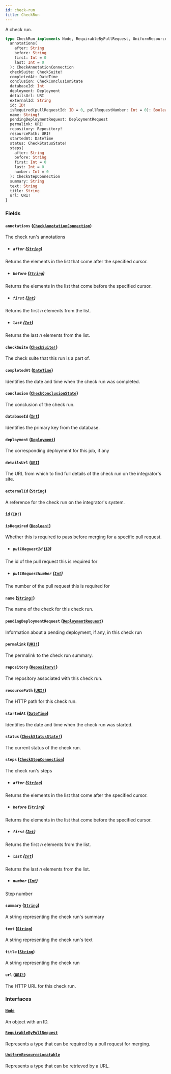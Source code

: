 ```yaml
---
id: check-run
title: CheckRun
---
```


A check run.

```graphql
type CheckRun implements Node, RequirableByPullRequest, UniformResourceLocatable {
  annotations(
    after: String
    before: String
    first: Int = 0
    last: Int = 0
  ): CheckAnnotationConnection
  checkSuite: CheckSuite!
  completedAt: DateTime
  conclusion: CheckConclusionState
  databaseId: Int
  deployment: Deployment
  detailsUrl: URI
  externalId: String
  id: ID!
  isRequired(pullRequestId: ID = 0, pullRequestNumber: Int = 0): Boolean!
  name: String!
  pendingDeploymentRequest: DeploymentRequest
  permalink: URI!
  repository: Repository!
  resourcePath: URI!
  startedAt: DateTime
  status: CheckStatusState!
  steps(
    after: String
    before: String
    first: Int = 0
    last: Int = 0
    number: Int = 0
  ): CheckStepConnection
  summary: String
  text: String
  title: String
  url: URI!
}
```

### Fields

#### `annotations` ([`CheckAnnotationConnection`](/docs/api/objects/check-annotation-connection))

The check run's annotations

- ##### `after` ([`String`](/docs/api/scalars/string))

Returns the elements in the list that come after the specified cursor.

- ##### `before` ([`String`](/docs/api/scalars/string))

Returns the elements in the list that come before the specified cursor.

- ##### `first` ([`Int`](/docs/api/scalars/int))

Returns the first _n_ elements from the list.

- ##### `last` ([`Int`](/docs/api/scalars/int))

Returns the last _n_ elements from the list.

#### `checkSuite` ([`CheckSuite!`](/docs/api/objects/check-suite))

The check suite that this run is a part of.

#### `completedAt` ([`DateTime`](/docs/api/scalars/date-time))

Identifies the date and time when the check run was completed.

#### `conclusion` ([`CheckConclusionState`](/docs/api/enums/check-conclusion-state))

The conclusion of the check run.

#### `databaseId` ([`Int`](/docs/api/scalars/int))

Identifies the primary key from the database.

#### `deployment` ([`Deployment`](/docs/api/objects/deployment))

The corresponding deployment for this job, if any

#### `detailsUrl` ([`URI`](/docs/api/scalars/uri))

The URL from which to find full details of the check run on the integrator's site.

#### `externalId` ([`String`](/docs/api/scalars/string))

A reference for the check run on the integrator's system.

#### `id` ([`ID!`](/docs/api/scalars/id))

#### `isRequired` ([`Boolean!`](/docs/api/scalars/boolean))

Whether this is required to pass before merging for a specific pull request.

- ##### `pullRequestId` ([`ID`](/docs/api/scalars/id))

The id of the pull request this is required for

- ##### `pullRequestNumber` ([`Int`](/docs/api/scalars/int))

The number of the pull request this is required for

#### `name` ([`String!`](/docs/api/scalars/string))

The name of the check for this check run.

#### `pendingDeploymentRequest` ([`DeploymentRequest`](/docs/api/objects/deployment-request))

Information about a pending deployment, if any, in this check run

#### `permalink` ([`URI!`](/docs/api/scalars/uri))

The permalink to the check run summary.

#### `repository` ([`Repository!`](/docs/api/objects/repository))

The repository associated with this check run.

#### `resourcePath` ([`URI!`](/docs/api/scalars/uri))

The HTTP path for this check run.

#### `startedAt` ([`DateTime`](/docs/api/scalars/date-time))

Identifies the date and time when the check run was started.

#### `status` ([`CheckStatusState!`](/docs/api/enums/check-status-state))

The current status of the check run.

#### `steps` ([`CheckStepConnection`](/docs/api/objects/check-step-connection))

The check run's steps

- ##### `after` ([`String`](/docs/api/scalars/string))

Returns the elements in the list that come after the specified cursor.

- ##### `before` ([`String`](/docs/api/scalars/string))

Returns the elements in the list that come before the specified cursor.

- ##### `first` ([`Int`](/docs/api/scalars/int))

Returns the first _n_ elements from the list.

- ##### `last` ([`Int`](/docs/api/scalars/int))

Returns the last _n_ elements from the list.

- ##### `number` ([`Int`](/docs/api/scalars/int))

Step number

#### `summary` ([`String`](/docs/api/scalars/string))

A string representing the check run's summary

#### `text` ([`String`](/docs/api/scalars/string))

A string representing the check run's text

#### `title` ([`String`](/docs/api/scalars/string))

A string representing the check run

#### `url` ([`URI!`](/docs/api/scalars/uri))

The HTTP URL for this check run.

### Interfaces

#### [`Node`](/docs/api/interfaces/node)

An object with an ID.

#### [`RequirableByPullRequest`](/docs/api/interfaces/requirable-by-pull-request)

Represents a type that can be required by a pull request for merging.

#### [`UniformResourceLocatable`](/docs/api/interfaces/uniform-resource-locatable)

Represents a type that can be retrieved by a URL.
